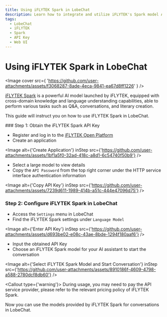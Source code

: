 ```yaml
---
title: Using iFLYTEK Spark in LobeChat
description: Learn how to integrate and utilize iFLYTEK's Spark model APIs in LobeChat.
tags:
  - LobeChat
  - iFLYTEK
  - Spark
  - API Key
  - Web UI
---
```

# Using iFLYTEK Spark in LobeChat

<Image
cover
src={
'https://github.com/user-attachments/assets/f3068287-8ade-4eca-9841-ea67d8ff1226'
}
/>

[iFLYTEK Spark](https://xinghuo.xfyun.cn/) is a powerful AI model launched by iFLYTEK, equipped with cross-domain knowledge and language understanding capabilities, able to perform various tasks such as Q&A, conversations, and literary creation.

This guide will instruct you on how to use iFLYTEK Spark in LobeChat.

<Steps>
### Step 1: Obtain the iFLYTEK Spark API Key

- Register and log in to the [iFLYTEK Open Platform](https://console.xfyun.cn/)
- Create an application

<Image
alt={'Create Application'}
inStep
src={'https://github.com/user-attachments/assets/1bf1a5f0-32ad-418c-a8d1-6c54740f50b9'}
/>

- Select a large model to view details
- Copy the `API Password` from the top right corner under the HTTP service interface authentication information

<Image
alt={'Copy API Key'}
inStep
src={'https://github.com/user-attachments/assets/7239d611-1989-414b-a51c-444e47096d75'}
/>

### Step 2: Configure iFLYTEK Spark in LobeChat

- Access the `Settings` menu in LobeChat
- Find the iFLYTEK Spark settings under `Language Model`

<Image
alt={'Enter API Key'}
inStep
src={'https://github.com/user-attachments/assets/d693be02-e08c-43ae-8bde-1294f180aaf6'}
/>

- Input the obtained API Key
- Choose an iFLYTEK Spark model for your AI assistant to start the conversation

<Image
alt={'Select iFLYTEK Spark Model and Start Conversation'}
inStep
src={'https://github.com/user-attachments/assets/8910186f-4609-4798-a588-2780dcf8db60'}
/>

<Callout type={'warning'}>
During usage, you may need to pay the API service provider, please refer to the relevant pricing policy of iFLYTEK Spark.
</Callout>

</Steps>

Now you can use the models provided by iFLYTEK Spark for conversations in LobeChat.

